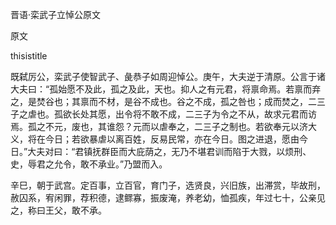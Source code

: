 


晋语·栾武子立悼公原文

原文

thisistitle

既弑厉公，栾武子使智武子、彘恭子如周迎悼公。庚午，大夫逆于清原。公言于诸大夫曰：“孤始愿不及此，孤之及此，天也。抑人之有元君，将禀命焉。若禀而弃之，是焚谷也；其禀而不材，是谷不成也。谷之不成，孤之咎也；成而焚之，二三子之虐也。孤欲长处其愿，出令将不敢不成，二三子为令之不从，故求元君而访焉。孤之不元，废也，其谁怨？元而以虐奉之，二三子之制也。若欲奉元以济大义，将在今日；若欲暴虐以离百姓，反易民常，亦在今日。图之进退，愿由今日。”大夫对曰：“君镇抚群臣而大庇荫之，无乃不堪君训而陷于大戮，以烦刑、史，辱君之允令，敢不承业。”乃盟而入。

辛巳，朝于武宫。定百事，立百官，育门子，选贤良，兴旧族，出滞赏，毕故刑，赦囚系，宥闲罪，荐积德，逮鳏寡，振废淹，养老幼，恤孤疾，年过七十，公亲见之，称曰王父，敢不承。


